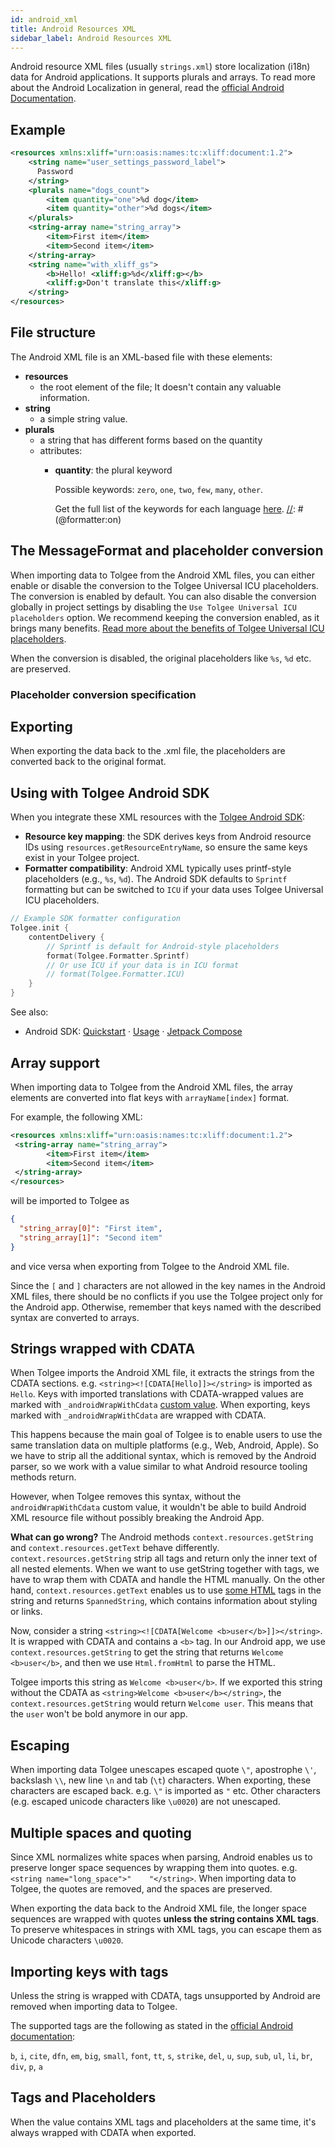 ```yaml
---
id: android_xml
title: Android Resources XML
sidebar_label: Android Resources XML
---
```


Android resource XML files (usually `strings.xml`) store localization (i18n) data for Android applications.
It supports plurals and arrays. To read more about the Android Localization in general, read the [official
Android Documentation](https://developer.android.com/guide/topics/resources/localization).

## Example
```xml
<resources xmlns:xliff="urn:oasis:names:tc:xliff:document:1.2">
    <string name="user_settings_password_label">
      Password
    </string>
    <plurals name="dogs_count">
        <item quantity="one">%d dog</item>
        <item quantity="other">%d dogs</item>
    </plurals>
    <string-array name="string_array">
        <item>First item</item>
        <item>Second item</item>
    </string-array>
    <string name="with_xliff_gs">
        <b>Hello! <xliff:g>%d</xliff:g></b>
        <xliff:g>Don't translate this</xliff:g>
    </string>
</resources>
```

## File structure
The Android XML file is an XML-based file with these elements:

[//]: # (@formatter:off)
- **resources**
  - the root element of the file; It doesn't contain any valuable information.
- **string**
  - a simple string value.
- **plurals**
  - a string that has different forms based on the quantity
  - attributes:
    - **quantity**: the plural keyword

      Possible keywords: `zero`, `one`, `two`, `few`, `many`, `other`.

      Get the full list of the keywords for each language [here](https://www.unicode.org/cldr/charts/44/supplemental/language_plural_rules.html).
[//]: # (@formatter:on)

## The MessageFormat and placeholder conversion
When importing data to Tolgee from the Android XML files, you can either enable or disable the
conversion to the Tolgee Universal ICU placeholders. The conversion is enabled by default. You can also disable the
conversion globally in project settings by disabling the `Use Tolgee Universal ICU placeholders` option. We recommend
keeping the conversion enabled, as it brings many benefits.
[Read more about the benefits of Tolgee Universal ICU placeholders](/platform/translation_process/tolgee_universal_icu_placeholders).

When the conversion is disabled, the original placeholders like `%s`, `%d` etc. are preserved.

### Placeholder conversion specification


<JavaPlaceholders />

## Exporting
When exporting the data back to the .xml file, the placeholders are converted back to the original format.

## Using with Tolgee Android SDK

When you integrate these XML resources with the [Tolgee Android SDK](/android-sdk):

- **Resource key mapping**: the SDK derives keys from Android resource IDs using `resources.getResourceEntryName`, so ensure the same keys exist in your Tolgee project.
- **Formatter compatibility**: Android XML typically uses printf-style placeholders (e.g., `%s`, `%d`). The Android SDK defaults to `Sprintf` formatting but can be switched to `ICU` if your data uses Tolgee Universal ICU placeholders.

```kotlin
// Example SDK formatter configuration
Tolgee.init {
    contentDelivery {
        // Sprintf is default for Android-style placeholders
        format(Tolgee.Formatter.Sprintf)
        // Or use ICU if your data is in ICU format
        // format(Tolgee.Formatter.ICU)
    }
}
```

See also:

- Android SDK: [Quickstart](/android-sdk/core-module/quickstart) · [Usage](/android-sdk/core-module/usage) · [Jetpack Compose](/android-sdk/jetpack/installation)

## Array support
When importing data to Tolgee from the Android XML files, the array elements are converted into flat keys with
`arrayName[index]` format.

For example, the following XML:
```xml
<resources xmlns:xliff="urn:oasis:names:tc:xliff:document:1.2">
 <string-array name="string_array">
        <item>First item</item>
        <item>Second item</item>
 </string-array>
</resources>
```

will be imported to Tolgee as

```json
{
  "string_array[0]": "First item",
  "string_array[1]": "Second item"
}
```

and vice versa when exporting from Tolgee to the Android XML file.

Since the `[` and `]` characters are not allowed in the key names in the Android XML files,
there should be no conflicts if you use the Tolgee project only for the Android app. Otherwise, remember that keys named
with the described syntax are converted to arrays.

## Strings wrapped with CDATA
When Tolgee imports the Android XML file, it extracts the strings from the CDATA sections. e.g.
`<string><![CDATA[Hello]]></string>` is imported as `Hello`. Keys with imported translations with CDATA-wrapped values
are marked with `_androidWrapWithCdata` [custom value](/platform/translation_keys/custom_values). When exporting,
keys marked with `_androidWrapWithCdata` are wrapped with CDATA.

This happens because the main goal of Tolgee is to enable users to use the same translation data on multiple platforms
(e.g., Web, Android, Apple). So we have to strip all the additional syntax, which is removed by the Android parser, so we
work with a value similar to what Android resource tooling methods return.

However, when Tolgee removes this syntax, without the `androidWrapWithCdata` custom value, it wouldn't be able to build
Android XML resource file without possibly breaking the Android App.

**What can go wrong?** The Android methods `context.resources.getString` and `context.resources.getText` behave differently. `context.resources.getString` strip all tags and return only the inner text of all nested elements. When we want to use getString together with tags,
we have to wrap them with CDATA and handle the HTML manually. On the other hand, `context.resources.getText` enables us
to use [some HTML](https://developer.android.com/guide/topics/resources/string-resource#StylingWithHTML) tags in the string and returns `SpannedString`, which contains information about styling or links.

Now, consider a string `<string><![CDATA[Welcome <b>user</b>]]></string>`. It is wrapped with CDATA and contains a `<b>`
tag. In our Android app, we use `context.resources.getString` to get the string that returns `Welcome <b>user</b>`, and then
we use `Html.fromHtml` to parse the HTML.

Tolgee imports this string as `Welcome <b>user</b>`. If we exported this string without the CDATA as
`<string>Welcome <b>user</b></string>`, the `context.resources.getString` would return `Welcome user`. This means that
the `user` won't be bold anymore in our app.

## Escaping
When importing data Tolgee unescapes escaped quote `\"`, apostrophe `\'`, backslash `\\`, new line `\n` and tab (`\t`) characters. When exporting,
these characters are escaped back. e.g. `\"` is imported as `"` etc. Other characters (e.g. escaped unicode characters like `\u0020`) are not unescaped.

## Multiple spaces and quoting
Since XML normalizes white spaces when parsing, Android enables us to preserve longer space sequences by wrapping them into
quotes. e.g. `<string name="long_space">"    "</string>`. When importing data to Tolgee, the quotes are removed, and the
spaces are preserved.

When exporting the data back to the Android XML file, the longer space sequences are wrapped with quotes **unless the
string contains XML tags**. To preserve whitespaces in strings with XML tags, you can escape them as Unicode characters
`\u0020`.

## Importing keys with tags
Unless the string is wrapped with CDATA, tags unsupported by Android are removed when importing data to Tolgee.

The supported tags are the following as stated in the
[official Android documentation](https://developer.android.com/guide/topics/resources/string-resource#StylingWithHTML):

`b`, `i`, `cite`, `dfn`, `em`,
`big`, `small`, `font`,
`tt`, `s`, `strike`, `del`, `u`,
`sup`, `sub`, `ul`, `li`,
`br`, `div`, `p`, `a`



## Tags and Placeholders
When the value contains XML tags and placeholders at the same time, it's always wrapped with CDATA when exported.



<Importing />
